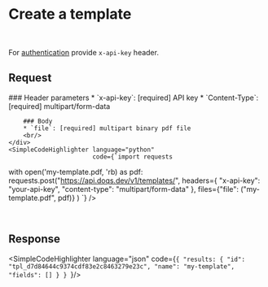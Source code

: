
# Create a template

<Endpoint method="POST" path="/template"/>
<br/>

For [authentication](/api-reference/authentication)  provide `x-api-key` header.


## Request
<Grid>
    <div>
        ### Header parameters
        * `x-api-key`: [required] API key
        * `Content-Type`: [required] multipart/form-data
        <br/>

        ### Body
        * `file`: [required] multipart binary pdf file
        <br/>
    </div>
    <SimpleCodeHighlighter language="python"
                           code={`import requests
with open('my-template.pdf, 'rb) as pdf:
    requests.post("https://api.doqs.dev/v1/templates/",
        headers={
            "x-api-key": "your-api-key",
            "content-type": "multipart/form-data"
        },
        files={"file": ("my-template.pdf", pdf)}
    )
`}
    />
</Grid>


<br/>

## Response
<SimpleCodeHighlighter language="json"
                       code={`{
    "results: {
        "id": "tpl_d7d84644c9374cdf83e2c8463279e23c",
        "name": "my-template",
        "fields": []
    }
}
`}/>